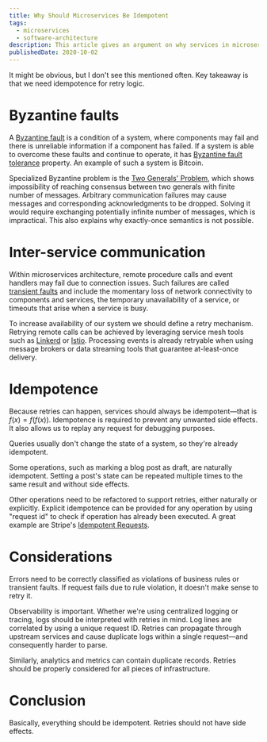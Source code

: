 ```yaml
---
title: Why Should Microservices Be Idempotent
tags:
  - microservices
  - software-architecture
description: This article gives an argument on why services in microservices architecture should always be idempotent.
publishedDate: 2020-10-02
---
```


It might be obvious, but I don't see this mentioned often.
Key takeaway is that we need idempotence for retry logic.

# Byzantine faults

A [Byzantine fault](https://en.wikipedia.org/wiki/Byzantine_fault) is a condition of a system, where components may fail and there is unreliable information if a component has failed.
If a system is able to overcome these faults and continue to operate, it has [Byzantine fault tolerance](https://academy.binance.com/en/articles/byzantine-fault-tolerance-explained) property.
An example of such a system is Bitcoin.

Specialized Byzantine problem is the [Two Generals' Problem](https://en.wikipedia.org/wiki/Two_Generals%27_Problem), which shows impossibility of reaching consensus between two generals with finite number of messages.
Arbitrary communication failures may cause messages and corresponding acknowledgments to be dropped.
Solving it would require exchanging potentially infinite number of messages, which is impractical.
This also explains why exactly-once semantics is not possible.

# Inter-service communication

Within microservices architecture, remote procedure calls and event handlers may fail due to connection issues.
Such failures are called [transient faults](https://docs.microsoft.com/en-us/azure/architecture/best-practices/transient-faults) and include the momentary loss of network connectivity to components and services, the temporary unavailability of a service, or timeouts that arise when a service is busy.

To increase availability of our system we should define a retry mechanism.
Retrying remote calls can be achieved by leveraging service mesh tools such as [Linkerd](https://linkerd.io/) or [Istio](https://istio.io/).
Processing events is already retryable when using message brokers or data streaming tools that guarantee at-least-once delivery.

# Idempotence

Because retries can happen, services should always be idempotent&mdash;that is $f(x)=f(f(x))$.
Idempotence is required to prevent any unwanted side effects.
It also allows us to replay any request for debugging purposes.

Queries usually don't change the state of a system, so they're already idempotent.

Some operations, such as marking a blog post as draft, are naturally idempotent.
Setting a post's state can be repeated multiple times to the same result and without side effects.

Other operations need to be refactored to support retries, either naturally or explicitly.
Explicit idempotence can be provided for any operation by using "request id" to check if operation has already been executed.
A great example are Stripe's [Idempotent Requests](https://stripe.com/docs/api/idempotent_requests).

# Considerations

Errors need to be correctly classified as violations of business rules or transient faults.
If request fails due to rule violation, it doesn't make sense to retry it.

Observability is important.
Whether we're using centralized logging or tracing, logs should be interpreted with retries in mind.
Log lines are correlated by using a unique request ID.
Retries can propagate through upstream services and cause duplicate logs within a single request&mdash;and consequently harder to parse.

Similarly, analytics and metrics can contain duplicate records.
Retries should be properly considered for all pieces of infrastructure.

# Conclusion

Basically, everything should be idempotent.
Retries should not have side effects.
